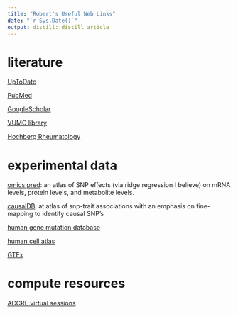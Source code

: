 ```yaml
---
title: "Robert's Useful Web Links"
date: "`r Sys.Date()`"
output: distill::distill_article
---
```


# literature

[UpToDate](https://www-uptodate-com.ckmproxy.vumc.org/contents/search)

[PubMed](https://pubmed-ncbi-nlm-nih-gov.proxy.library.vanderbilt.edu/?otool=vandylib)

[GoogleScholar](https://scholar.google.com/)

[VUMC library](https://www.library.vanderbilt.edu/biomedical/)

[Hochberg Rheumatology](https://www-clinicalkey-com.proxy.library.vanderbilt.edu/#!/browse/book/3-s2.0-C20191000873)

# experimental data

[omics pred](https://www.omicspred.org/): an atlas of SNP effects (via ridge regression I believe) on mRNA levels, protein levels, and metabolite levels.

[causalDB](http://www.mulinlab.org/causaldb/index.html): at atlas of snp-trait associations with an emphasis on fine-mapping to identify causal SNP's

[human gene mutation database](https://www.hgmd.cf.ac.uk/)

[human cell atlas](https://data.humancellatlas.org/)

[GTEx](https://gtexportal.org/home/)

# compute resources

[ACCRE virtual sessions](https://portal.accre.vanderbilt.edu/pun/sys/dashboard/batch_connect/sessions)
